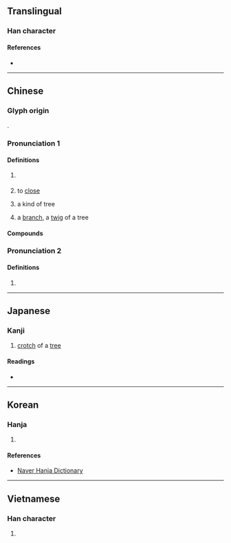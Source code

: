 {{also|桠}}
{{character info}}
==Translingual==
{{Han simplified forms|椏|𬂲|桠|ex=y}}

===Han character===
{{Han char|rn=75|rad=木|as=08|sn=12|four=41917|canj=DMLM|ids=⿰木亞}}

====References====
* {{Han ref|kx=0536.120|dkj=15025|dj=0924.020|hdz=21224.030|uh=690F|ud=26895|bh=D9B2|bd=55730}}

----

==Chinese==

===Glyph origin===
{{Han etym}}
{{Han compound|木|亞|ls=psc|c1=s|c2=p|t1=tree}}.

===Pronunciation 1===
{{zh-forms|s=桠|s2=丫|note=桠 - Mainland standard character in place names, personal names and technical terms|alt=枒}}
{{zh-pron
|m=yā
|c=aa1,ngaa4
|md=ngă̤
|mn=oe
|mc=1
|oc=2
|ma=
|cat=n,v
}}

====Definitions====
{{zh-hanzi}}

# {{zh-alt-form|丫|the [[fork]]ing [[branch]] of a [[tree]]}} {{defdate|from 6th c.}}
# {{zh-o}} to [[close]]
# {{zh-hg}} a kind of tree
# {{lb|zh|Min Dong|Min Nan}} a [[branch]], a [[twig]] of a tree

====Compounds====
{{zh-der|椏杈|椏枝:yāzhī|枝椏|椏溪|五椏果|棉椏|樹椏:chhiū-oe}}

===Pronunciation 2===
{{zh-forms|s=桠}}

{{zh-pron
|m=ě
|mc=2
|oc=1
|ma=
|cat=n
}}

====Definitions====
{{zh-hanzi}}

# {{zh-only|㰁椏}}

----

==Japanese==

===Kanji===
{{ja-kanji|grade=|rs=木08|shin=𬂲}}

# [[crotch]] of a [[tree]]

====Readings====
* {{ja-readings
|goon=え
|kanon=あ
|kun=また-
}}

----

==Korean==

===Hanja===
{{ko-hanja|hangeul=아|rv=a|mr=a|y=a|eumhun=}}

# {{rfdef|ko|sort=木08}}

====References====
* [http://hanja.naver.com/hanja?q=%E6%A4%8F Naver Hanja Dictionary]

----

==Vietnamese==

===Han character===
{{vi-hantu|[[a]], [[nha]]|rs=木08}}

# {{rfdef|vi|sort=木08}}